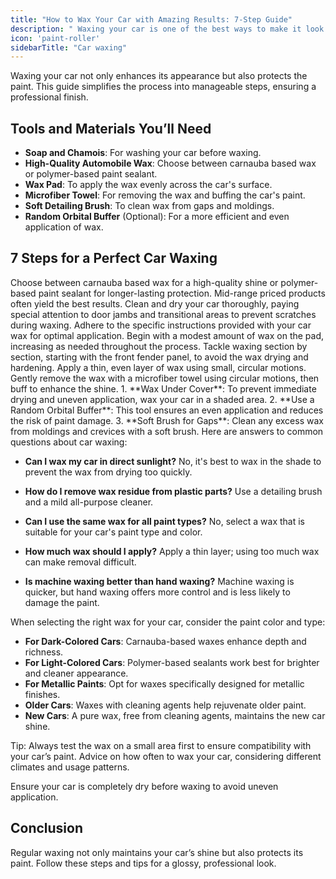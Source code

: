 ```yaml
---
title: "How to Wax Your Car with Amazing Results: 7-Step Guide"
description: " Waxing your car is one of the best ways to make it look great and protect its exterior. Follow these simple steps to wax your car to a shine."
icon: 'paint-roller'
sidebarTitle: "Car waxing"
---
```


Waxing your car not only enhances its appearance but also protects the paint. This guide simplifies the process into manageable steps, ensuring a professional finish.

## Tools and Materials You’ll Need
  * **Soap and Chamois**: For washing your car before waxing.
  * **High-Quality Automobile Wax**: Choose between carnauba based wax or polymer-based paint sealant.
  * **Wax Pad**: To apply the wax evenly across the car's surface.
  * **Microfiber Towel**: For removing the wax and buffing the car's paint.
  * **Soft Detailing Brush**: To clean wax from gaps and moldings.
  * **Random Orbital Buffer** (Optional): For a more efficient and even application of wax.


## 7 Steps for a Perfect Car Waxing
<Steps>
  <Step title="Step 1: High-Quality Wax">
    Choose between carnauba based wax for a high-quality shine or polymer-based paint sealant for longer-lasting protection. Mid-range priced products often yield the best results.
  </Step>
  <Step title="Step 2: Wash Your Car">
    Clean and dry your car thoroughly, paying special attention to door jambs and transitional areas to prevent scratches during waxing.
  </Step>
  <Step title="Step 3: Read Instructions">
    Adhere to the specific instructions provided with your car wax for optimal application.
  </Step>
  <Step title="Step 4: Apply Wax to Pad">
    Begin with a modest amount of wax on the pad, increasing as needed throughout the process.
  </Step>
  <Step title="Step 5: Waxing Areas">
    Tackle waxing section by section, starting with the front fender panel, to avoid the wax drying and hardening.
  </Step>
  <Step title="Step 6: Circular Motion Application">
    Apply a thin, even layer of wax using small, circular motions.
  </Step>
  <Step title="Step 7: Remove Wax">
    Gently remove the wax with a microfiber towel using circular motions, then buff to enhance the shine.
  </Step>
</Steps>

<AccordionGroup>
  <Accordion title="Pro Tips">
    1. **Wax Under Cover**: To prevent immediate drying and uneven application, wax your car in a shaded area.
    2. **Use a Random Orbital Buffer**: This tool ensures an even application and reduces the risk of paint damage.
    3. **Soft Brush for Gaps**: Clean any excess wax from moldings and crevices with a soft brush.
  </Accordion>
  <Accordion title="FAQs">
  Here are answers to common questions about car waxing:

  - **Can I wax my car in direct sunlight?**
    No, it's best to wax in the shade to prevent the wax from drying too quickly.

  - **How do I remove wax residue from plastic parts?**
    Use a detailing brush and a mild all-purpose cleaner.

  - **Can I use the same wax for all paint types?**
    No, select a wax that is suitable for your car's paint type and color.

  - **How much wax should I apply?**
    Apply a thin layer; using too much wax can make removal difficult.

  - **Is machine waxing better than hand waxing?**
    Machine waxing is quicker, but hand waxing offers more control and is less likely to damage the paint.
</Accordion>

  <Accordion title="Choosing the Right Wax">
  When selecting the right wax for your car, consider the paint color and type:

  - **For Dark-Colored Cars**: Carnauba-based waxes enhance depth and richness.
  - **For Light-Colored Cars**: Polymer-based sealants work best for brighter and cleaner appearance.
  - **For Metallic Paints**: Opt for waxes specifically designed for metallic finishes.
  - **Older Cars**: Waxes with cleaning agents help rejuvenate older paint.
  - **New Cars**: A pure wax, free from cleaning agents, maintains the new car shine.

  Tip: Always test the wax on a small area first to ensure compatibility with your car’s paint.
</Accordion>
  <Accordion title="Waxing Frequency">
    Advice on how often to wax your car, considering different climates and usage patterns.
  </Accordion>
</AccordionGroup>

<Warning>Ensure your car is completely dry before waxing to avoid uneven application.</Warning>

## Conclusion
Regular waxing not only maintains your car’s shine but also protects its paint. Follow these steps and tips for a glossy, professional look.
